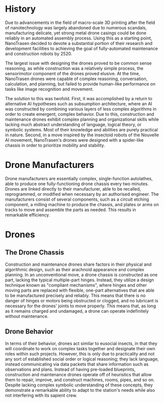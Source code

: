 =History=
Due to advancements in the field of macro-scale 3D printing after the field of nanotechnology was largely abandoned due to numerous scandals, manufacturing delicate, yet strong metal drone casings could be done reliably in an automated assembly process. Using this as a starting point, NanoTrasen decided to devote a substantial portion of their research and development facilities to achieving the goal of fully-automated maintenance and construction robots by 2520.

The largest issue with designing the drones proved to be common sense reasoning, as while construction was a relatively simple process, the sensorimotor component of the drones proved elusive. At the time, NanoTrasen drones were capable of complex reasoning, conversation, calculation, and planning, but failed to provide human-like performance on tasks like image recognition and movement.

The solution to this was twofold. First, it was accomplished by a return to alternative AI hypotheses such as subsumption architecture, where an AI was constructed by combining various layers of less complex algorithms in order to create emergent, complex behavior. Due to this, construction and maintenance drones exhibit complex planning and organizational skills while lacking much abstract understanding of language, logical theory, or symbolic systems. Most of their knowledge and abilities are purely practical in nature. Second, in a move inspired by the insectoid robots of the Nouvelle AI movement, NanoTrasen's drones were designed with a spider-like chassis in order to prioritize mobility and stability.

=Drone Manufacturers=
Drone manufacturers are essentially complex, single-function autolathes, able to produce one fully-functioning drone chassis every two minutes. Drones are linked directly to their manufacturer, able to be recalled, reprogrammed, or modified when necessary by an authorised engineer. The manufacturers consist of several components, such as a circuit etching component, a milling machine to produce the chassis, and plates or arms on tracks to move and assemble the parts as needed. This results in remarkable efficiency.

=Drones=
==The Drone Chassis==
Construction and maintenance drones share factors in their physical and algorithmic design, such as their arachnoid appearance and complex planning. In an unconventional move, a drone chassis is constructed as one part, lacking the typical multiple-part hinges. Instead, they utilize a design technique known as "compliant mechanisms", where hinges and other moving parts are replaced with flexible, one-part alternatives that are able to be manufactured precisely and reliably. This means that there is no danger of hinges or motors being obstructed or clogged, and no lubricant is necessary for the drones' joints to move properly. This means that, as long as it remains charged and undamaged, a drone can operate indefinitely without maintenance.

==Drone Behavior==
In terms of their behavior, drones act similar to eusocial insects, in that they will coordinate to work on complex tasks together and designate their own roles within such projects. However, this is only due to practicality and not any sort of established social order or logical reasoning; they lack language, instead communicating via data packets that share information such as observations and plans. Instead of having pre-loaded blueprints, construction and maintenance drones operate off of heuristics that allow them to repair, improve, and construct machines, rooms, pipes, and so on. Despite lacking complex symbolic understanding of these concepts, they demonstrate a remarkable ability to adapt to the station's needs while also not interfering with its sapient crew.
